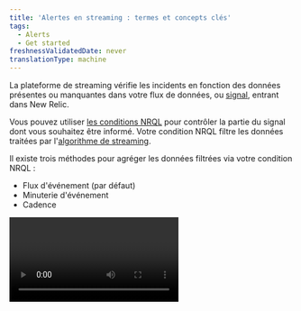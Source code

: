 ```yaml
---
title: 'Alertes en streaming : termes et concepts clés'
tags:
  - Alerts
  - Get started
freshnessValidatedDate: never
translationType: machine
---
```


La plateforme de streaming <InlinePopover type="alerts" />vérifie les incidents en fonction des données présentes ou manquantes dans votre flux de données, ou [signal](/docs/using-new-relic/welcome-new-relic/get-started/glossary#signal), entrant dans New Relic.

Vous pouvez utiliser [les conditions NRQL](/docs/alerts-applied-intelligence/new-relic-alerts/alert-conditions/create-nrql-alert-conditions/) pour contrôler la partie du signal dont vous souhaitez être informé. Votre condition NRQL filtre les données traitées par l&apos;[algorithme de streaming](/docs/using-new-relic/welcome-new-relic/get-started/glossary#streaming-algorithm).

Il existe trois méthodes pour agréger les données filtrées via votre condition NRQL :

* Flux d&apos;événement (par défaut)
* Minuterie d&apos;événement
* Cadence

<Video type="wistia" id="n6nei987ln" />

<figcaption>
  Cette courte vidéo décrit la méthode des trois agrégations (5:31).
</figcaption>

<CollapserGroup>
  <Collapser className="freq-link" id="flowchart" title="Choisissez votre méthode d'agrégation">
    <img title="Choose your aggregation method." alt="A flowchart image that helps you decide what aggregation method you should use." src="/images/accounts_diagram_streaming-alerts-aggregation-flowchart.webp" />

    <figcaption>
      Si vos données arrivent de manière cohérente et prévisible, utilisez <DNT>**event flow**</DNT>. Si vos données arrivent de manière incohérente et imprévisible, utilisez <DNT>**event timer**</DNT>.
    </figcaption>
  </Collapser>
</CollapserGroup>

## Pourquoi c&apos;est important [#why]

Comprendre le fonctionnement des alertes en streaming vous aidera à affiner vos conditions NRQL pour être informé de ce qui est important pour vous.

<img title="A diagram that demonstrates how data is streamed into New Relic." alt="A diagram that demonstrates how data is streamed into New Relic." src="/images/accounts_diagram_streaming-alerts.webp" />

<figcaption>
  Seules les données correspondant aux conditions de la clause NRQL WHERE font l&apos;objet d&apos;alertes. Pour plus de détails sur chaque étape du processus, consultez [Processus et descriptions des alertes en streaming](#streaming-table).
</figcaption>

Lorsque les données circulent dans New Relic, elles sont filtrées par la condition NRQL. Avant que les données ne soient évaluées, elles doivent répondre aux critères définis par la [clause `WHERE` de la requête NRQL](/docs/query-your-data/nrql-new-relic-query-language/get-started/nrql-syntax-clauses-functions#sel-where). Au lieu d&apos;évaluer immédiatement ces données en cas d&apos;incident, la condition d&apos;alerte NRQL collecte les données sur une période de temps appelée fenêtre d&apos;agrégation. Un délai/minuterie supplémentaire permet aux points de données plus lents d&apos;arriver avant que la fenêtre ne soit agrégée.

Once the delay/timer time has elapsed, New Relic aggregates the data into a single data point. Alerts then compares the data point to the condition&apos;s threshold criteria to determine whether an incident should be opened.

Même si un point de données répond aux critères d’un incident, il se peut qu’un incident ne soit pas ouvert. Un incident n&apos;est ouvert que lorsque les points de données répondent systématiquement aux critères de seuil sur une période donnée. Il s&apos;agit de la durée seuil. Si les points de données dépassent la durée totale du seuil, nous vous enverrons une notification en fonction de vos paramètres de politique.

Tous ces délais configurables vous donnent plus de contrôle sur la manière dont vous recevez des alertes sur les données sporadiques et manquantes.

## Processus et descriptions des alertes en streaming [#streaming-table]

<table class="alternate">
  <thead>
    <tr>
      <th style={{ width: "200px" }}>
        Processus
      </th>

      <th>
        <DNT>
          **Description**
        </DNT>
      </th>
    </tr>
  </thead>

  <tbody>
    <tr>
      <td>
        données de streaming
      </td>

      <td>
        Toutes les données entrant dans New Relic.
      </td>
    </tr>

    <tr>
      <td>
        Clause WHERE
      </td>

      <td>
        Filtre toutes les données de streaming entrantes. Nous monitorons uniquement les alertes sur les données qui passent à travers ce filtre.
      </td>
    </tr>

    <tr>
      <td>
        Méthodes d&apos;agrégation
      </td>

      <td>
        L&apos;une des trois méthodes qui contrôlent la manière dont les données sont collectées avant d&apos;être évaluées.

        Ils sont:

        * Flux d&apos;événements (par défaut)
        * Minuterie d&apos;événement
        * Cadence
      </td>
    </tr>

    <tr>
      <td>
        Fenêtre d&apos;agrégation
      </td>

      <td>
        Les données dont l’horodatage se situe dans cette fenêtre seront agrégées puis évaluées.
      </td>
    </tr>

    <tr>
      <td>
        Fenêtres coulissantes
      </td>

      <td>
        Lorsqu&apos;elle est activée, cette option provoque le chevauchement des fenêtres d&apos;agrégation, créant ainsi des graphiques plus fluides.

        Utilisez la durée des fenêtres coulissantes pour définir la durée pendant laquelle vos fenêtres d’agrégation se chevauchent.

        <Callout variant="important">
          Les clients bénéficiant [des plans tarifaires Advanced et Core Compute](https://newrelic.com/pricing/compute#pricing_plan-compute) peuvent encourir des frais CCU supplémentaires lors de l&apos;utilisation de l&apos;agrégation de fenêtres coulissantes. Bien que cette méthode améliore l’analyse des données en atténuant les fluctuations, son utilisation peut entraîner une augmentation des coûts par rapport à d’autres méthodes. Pour plus de détails, consultez la [section de tarification des fenêtres coulissantes](/docs/nrql/using-nrql/create-smoother-charts-sliding-windows/#pricing). Pour déterminer si vous utilisez les plans tarifaires Advanced ou Core Compute, reportez-vous à votre commande.
        </Callout>
      </td>
    </tr>

    <tr>
      <td>
        Retard/minuterie
      </td>

      <td>
        Un délai pour garantir que tous les points de données sont arrivés dans la fenêtre d&apos;agrégation avant que l&apos;agrégation ne se produise.
      </td>
    </tr>

    <tr>
      <td>
        Données agrégées
      </td>

      <td>
        Les données de la fenêtre agrégée sont réduites à un seul point de données pour l’évaluation de l’alerte.
      </td>
    </tr>

    <tr>
      <td>
        Évaluation
      </td>

      <td>
        Le point de données est évalué par la condition NRQL, qui est déclenchée par chaque point de données agrégé entrant.
      </td>
    </tr>

    <tr>
      <td>
        Durée du seuil
      </td>

      <td>
        Une durée spécifique qui détermine si un incident est créé. Si votre condition NRQL spécifiée répond aux critères de seuil pendant la durée du seuil, un incident se produit.

        Lorsqu&apos;un point de données manque de données, une valeur personnalisée est insérée pour combler le vide.
      </td>
    </tr>
  </tbody>
</table>

## Choisissez votre méthode d&apos;agrégation [#aggregation-methods]

Vous pouvez choisir entre trois méthodes d’agrégation différentes, en fonction de vos besoins.

[Le flux d&apos;événement](#event-flow) (par défaut) fonctionne mieux pour les données qui arrivent fréquemment et généralement dans l&apos;ordre.

[Le minuteur d&apos;événement](#event-timer) fonctionne mieux pour les données qui arrivent rarement par lots, telles que les données cloud d&apos;intégration ou les logs des erreurs peu fréquentes.

[Cadence](#cadence) est notre méthode d&apos;agrégation originale et inférieure. Il regroupe les données sur des intervalles de temps spécifiques détectés par l&apos;horloge interne de New Relic, quel que soit l&apos;horodatage des données.

Voici une courte vidéo (5:35 minutes) expliquant les méthodes d&apos;agrégation :

<Video id="jJ51qq3JGUI" type="youtube" />

## Déroulement de l&apos;événement [#event-flow]

Le flux d&apos;événements agrège une fenêtre de données lorsque le premier point de données arrive dans une fenêtre ultérieure. Le délai personnalisé définit les données de fenêtre suivantes qui commenceront à se remplir pour déclencher l&apos;agrégation de la fenêtre actuelle. Un délai personnalisé fournit un délai supplémentaire pour que les données arrivent. Ces heures sont basées sur l&apos;horodatage des données et non sur l&apos;horloge de New Relic.

Par exemple, supposons que vous monitoring l&apos;utilisation du processeur dans des fenêtres de durée d&apos;une minute et un délai de 3 minutes.

Lorsqu&apos;un point de données d&apos;utilisation du processeur arrive avec un horaire compris entre 12h00 et 12h01, le flux d&apos;événements n&apos;agrégera pas cette fenêtre jusqu&apos;à ce qu&apos;un point de données apparaisse avec un horaire compris entre 12h04 et 12h05. Lorsque le flux d&apos;événements reçoit le premier point de données avec un horodatage de 12h04 ou plus tard, il envoie les données de 12h00 à 12h01 à agréger.

<Callout variant="caution">
  Si vous prévoyez que vos points de données arriveront à plus de 65 minutes d&apos;intervalle, veuillez utiliser la méthode du minuteur d&apos;événement décrite ci-dessous.
</Callout>

## Minuterie d&apos;événement [#event-timer]

Comme le flux d&apos;événements, le minuteur d&apos;événements agrégera uniquement les données d&apos;une fenêtre donnée lorsque les données arriveront pour cette fenêtre. Lorsqu&apos;un point de données arrive pour une fenêtre d&apos;agrégation, un minuteur dédié à cette fenêtre commence le compte à rebours. Si aucune autre donnée n’arrive avant la fin du compte à rebours, les données de cette fenêtre sont agrégées. Si davantage de points de données arrivent avant que le compte à rebours du minuteur ne soit terminé, le minuteur est réinitialisé.

Par exemple, supposons que vous monitoring des données CloudWatch qui arrivent assez rarement. Vous utilisez une durée de fenêtre de 1 minute et une minuterie de 3 minutes.

Lorsqu&apos;un point de données CloudWatch arrive avec un horodatage compris entre 12h00 et 12h01, le compte à rebours commence. Si aucun autre point de données n&apos;apparaît pour cette fenêtre 12h00-12h01, la fenêtre sera agrégée 3 minutes plus tard.

Si un nouveau point de données avec un horodatage compris entre 12h00 et 12h01 arrive, le minuteur se réinitialise. Il continue de se réinitialiser chaque fois que de nouveaux points de données arrivent pour cette fenêtre. La fenêtre ne sera pas envoyée pour agrégation tant que le minuteur n&apos;atteindra pas 0.

Si le délai d&apos;un point de données ultérieur s&apos;écoule avant un point de données antérieur, la méthode du délai d&apos;événement attend que le délai antérieur s&apos;écoule avant d&apos;agréger le point de données ultérieur.

Pour de meilleurs résultats, assurez-vous que votre minuterie est égale ou supérieure à la durée de votre fenêtre. Si le délai est inférieur à la durée de votre fenêtre et que votre flux de données est incohérent, vos données peuvent être évaluées avant l&apos;arrivée de tous vos points de données. Cela pourrait entraîner une notification erronée.

## Cadence [#cadence]

Nous vous recommandons d’utiliser l’une des deux autres méthodes.

Cadence est notre ancienne méthode d&apos;agrégation de streaming. Cette méthode utilise l&apos;horloge temps de New Relic pour déterminer quand les données sont agrégées et évaluées. Il ne prend pas en compte l&apos;horaire des points de données au fur et à mesure de leur arrivée.

## Outils d&apos;alertes en streaming [#tools]

Les alertes en streaming fournissent un ensemble d&apos;outils pour vous donner un meilleur contrôle sur la manière dont vos données sont agrégées avant d&apos;être évaluées afin de réduire les notifications incorrectes que vous recevez. Ils sont:

* Durée de la fenêtre
* Retard/minuterie
* Détection de perte de signal
* Comblement des lacunes

<Callout variant="tip">
  Cet article couvre ces outils à un niveau conceptuel. Vous trouverez des instructions directes sur la façon d&apos;utiliser ces outils dans [Créer une condition d&apos;alerte NRQL ](/docs/alerts-applied-intelligence/new-relic-alerts/alert-conditions/create-nrql-alert-conditions).
</Callout>

### Durée de la fenêtre [#window-duration]

Afin de rendre la détection de perte de signal plus efficace et de réduire les notifications inutiles, vous pouvez personnaliser les fenêtres d&apos;agrégation en fonction de la durée dont vous avez besoin.

Une [fenêtre d’agrégation](/docs/using-new-relic/welcome-new-relic/get-started/glossary#aggregation-window) est un bloc de temps spécifique. Nous rassemblons des points de données dans une fenêtre d’agrégation, avant d’évaluer les données. Une fenêtre d&apos;agrégation plus longue peut lisser les données, car un point de données de valeur hors norme aura plus de points de données avec lesquels être agrégé, ce qui lui donnera moins d&apos;influence sur le point de données agrégé envoyé pour évaluation. Lorsqu&apos;un point de données arrive, son horodatage est utilisé pour le placer dans la fenêtre d&apos;agrégation appropriée.

Vous pouvez définir votre fenêtre d&apos;agrégation sur une valeur comprise entre <DNT>**30 seconds**</DNT> et <DNT>**6 hours**</DNT>. La valeur par défaut est <DNT>**1 minute**</DNT>.

### Retard/minuterie [#delay-timer]

Le paramètre de délai/minuterie contrôle la durée pendant laquelle la condition doit attendre avant d&apos;agréger les données dans la fenêtre d&apos;agrégation.

Les méthodes de flux et de cadence d&apos;événements utilisent le délai. Le minuteur d&apos;événement utilise un minuteur.

Le délai par défaut est <DNT>**2 minutes**</DNT>. La valeur par défaut du minuteur est <DNT>**1 minute**</DNT>, sa valeur minimale est <DNT>**5 seconds**</DNT> et sa valeur maximale est <DNT>**20 minutes**</DNT>.

### Détection de perte de signal [#signal-loss]

La perte de signal se produit lorsqu&apos;aucune donnée ne correspond à la condition NRQL sur une période de temps spécifique. Une perte de signal est causée par différentes choses. La clause `WHERE` de votre requête NRQL peut filtrer les données avant qu&apos;elles ne soient évaluées en cas d&apos;incident. Cela peut également signifier qu&apos;un service ou une entité est hors ligne ou qu&apos;une tâche périodique n&apos;a pas pu être exécutée et qu&apos;aucune donnée n&apos;est envoyée à New Relic.

Afin d&apos;éviter toute notification inutile, vous pouvez choisir le temps d&apos;attente avant d&apos;être averti en cas d&apos;incident de perte de signal. Vous pouvez utiliser la détection de perte de signal pour ouvrir un incident et être averti lorsqu&apos;un signal est perdu. Alternativement, vous pouvez utiliser une perte de signal pour fermer un incident pour des services éphémères ou des données sporadiques, telles que le nombre d&apos;erreurs.

### Comblement des lacunes [#gap-filling]

Le remplissage des lacunes vous permet de personnaliser les valeurs à utiliser lorsque vos signaux ne contiennent aucune donnée. Vous pouvez combler les lacunes dans vos flux de données avec la dernière valeur reçue, une valeur statique, ou bien ne rien faire et laisser le vide là. La valeur par défaut est `None`.

Les lacunes dans les données de streaming peuvent être causées par des problèmes de réseau ou d&apos;hôte, un signal peut être clairsemé ou certains signaux, tels que le nombre d&apos;erreurs, peuvent uniquement contenir des données lorsque quelque chose ne va pas. En comblant les lacunes avec des valeurs connues, le processus d’évaluation des alertes peut traiter ces lacunes et déterminer comment elles devraient affecter l’évaluation de la perte du signal.

<Callout variant="tip">
  Le système d’alertes comble les lacunes dans les signaux signalés activement. Cet historique de signal est supprimé après 2 heures d&apos;inactivité. Pour combler les lacunes, les points de données reçus après cette période d&apos;inactivité sont traités comme de nouveaux signaux.

  Pour en savoir plus sur la perte de signal et le remplissage des espaces, consultez [cette publication du forum d&apos;assistance](https://discuss.newrelic.com/t/relic-solution-how-can-i-figure-out-when-to-use-gap-filling-and-loss-of-signal/120401).
</Callout>